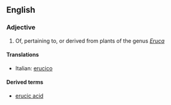 ==English==

===Adjective===
{{en-adj|-}}

# Of, pertaining to, or derived from plants of the genus ''[[Eruca]]''

====Translations====
{{trans-top}}
* Italian: [[erucico]]
{{trans-mid}}
{{trans-bottom}}

====Derived terms====
* [[erucic acid]]